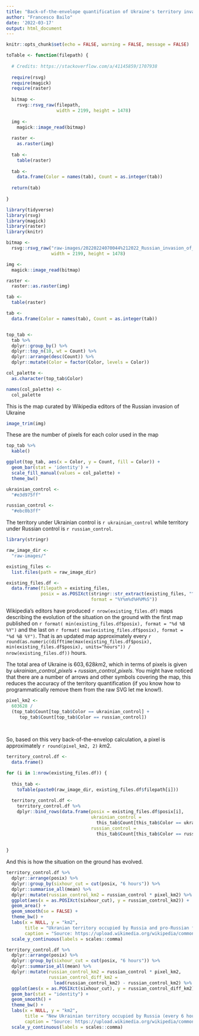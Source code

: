 ```yaml
---
title: "Back-of-the-envelope quantification of Ukraine's territory invaded by Russia"
author: "Francesco Bailo"
date: '2022-03-17'
output: html_document
---
```


```r
knitr::opts_chunk$set(echo = FALSE, warning = FALSE, message = FALSE)
```

```r

toTable <- function(filepath) {
  
  # Credits: https://stackoverflow.com/a/41145859/1707938
  
  require(rsvg)
  require(magick)
  require(raster)
  
  bitmap <- 
    rsvg::rsvg_raw(filepath, 
                   width = 2199, height = 1478)
  
  img <- 
    magick::image_read(bitmap)
  
  raster <- 
    as.raster(img)
  
  tab <- 
    table(raster)
  
  tab <- 
    data.frame(Color = names(tab), Count = as.integer(tab))
  
  return(tab)
  
}

```

```r

library(tidyverse)
library(rsvg)
library(magick)
library(raster)
library(knitr)

bitmap <- 
  rsvg::rsvg_raw("raw-images/20220224070044%212022_Russian_invasion_of_Ukraine.svg", 
                 width = 2199, height = 1478)

img <- 
  magick::image_read(bitmap)

raster <- 
  raster::as.raster(img)

tab <- 
  table(raster)

tab <- 
  data.frame(Color = names(tab), Count = as.integer(tab))


top_tab <- 
  tab %>%
  dplyr::group_by() %>%
  dplyr::top_n(10, wt = Count) %>%
  dplyr::arrange(desc(Count)) %>%
  dplyr::mutate(Color = factor(Color, levels = Color))

col_palette <- 
  as.character(top_tab$Color)

names(col_palette) <- 
  col_palette

```

 This is the map curated by Wikipedia editors of the Russian invasion of Ukraine

```r

image_trim(img)

```

 These are the number of pixels for each color used in the map

```r

top_tab %>%
  kable()

```

```r

ggplot(top_tab, aes(x = Color, y = Count, fill = Color)) +
  geom_bar(stat = 'identity') +
  scale_fill_manual(values = col_palette) +
  theme_bw()

```

```r

ukrainian_control <- 
  "#e3d975ff"

russian_control <- 
  "#ebc0b3ff"

```

The territory under Ukrainian control is ``r ukrainian_control`` while territory under Russian control is ``r russian_control``.


```r

library(stringr)

raw_image_dir <- 
  "raw-images/"

existing_files <- 
  list.files(path = raw_image_dir)

existing_files.df <- 
  data.frame(filepath = existing_files,
             posix = as.POSIXct(stringr::str_extract(existing_files, "^[0-9]{14}"), 
                                format = "%Y%m%d%H%M%S"))

```


Wikipedia's editors have produced `r nrow(existing_files.df)` maps describing the evolution of the situation on the ground with the first map published on `r format( min(existing_files.df$posix), format = "%d %B %Y")` and the last on `r format( max(existing_files.df$posix), format = "%d %B %Y")`. That is an updated map approximately every `r round(as.numeric(difftime(max(existing_files.df$posix), min(existing_files.df$posix), units="hours")) / nrow(existing_files.df))` hours.

The total area of Ukraine is $603,628km{2}$, which in terms of pixels is given by $ukrainian\_control\_pixels + russian\_control\_pixels$. You might have noticed that there are a number of arrows and other symbols covering the map, this reduces the accuracy of the territory quantification (if you know how to programmatically remove them from the raw SVG let me know!).

```r

pixel_km2 <- 
  603628 / 
  (top_tab$Count[top_tab$Color == ukrainian_control] + 
     top_tab$Count[top_tab$Color == russian_control])
    
  

```

So, based on this very back-of-the-envelop calculation, a pixel is approximately `r round(pixel_km2, 2)` $km{2}$.

```r

territory_control.df <-
  data.frame()

for (i in 1:nrow(existing_files.df)) {
  
  this_tab <- 
    toTable(paste0(raw_image_dir, existing_files.df$filepath[i]))
  
  territory_control.df <-
    territory_control.df %>%
    dplyr::bind_rows(data.frame(posix = existing_files.df$posix[i],
                                ukrainian_control = 
                                  this_tab$Count[this_tab$Color == ukrainian_control],
                                russian_control = 
                                  this_tab$Count[this_tab$Color == russian_control]))
  
  
}


```

And this is how the situation on the ground has evolved. 

```r

territory_control.df %>%
  dplyr::arrange(posix) %>%
  dplyr::group_by(sixhour_cut = cut(posix, "6 hours")) %>%
  dplyr::summarise_all(mean) %>%
  dplyr::mutate(russian_control_km2 = russian_control * pixel_km2) %>%
  ggplot(aes(x = as.POSIXct(sixhour_cut), y = russian_control_km2)) +
  geom_area() + 
  geom_smooth(se = FALSE) +
  theme_bw() +
  labs(x = NULL, y = "km2", 
       title = "Ukranian territory occupied by Russia and pro-Russian forces", 
       caption = "Source: https://upload.wikimedia.org/wikipedia/commons/4/4f/2022_Russian_invasion_of_Ukraine.svg") +
  scale_y_continuous(labels = scales::comma)

territory_control.df %>%
  dplyr::arrange(posix) %>%
  dplyr::group_by(sixhour_cut = cut(posix, "6 hours")) %>%
  dplyr::summarise_all(mean) %>%
  dplyr::mutate(russian_control_km2 = russian_control * pixel_km2,
                russian_control_diff_km2 = 
                  lead(russian_control_km2) - russian_control_km2) %>%
  ggplot(aes(x = as.POSIXct(sixhour_cut), y = russian_control_diff_km2)) +
  geom_bar(stat = "identity") + 
  geom_smooth() +
  theme_bw() +
  labs(x = NULL, y = "km2",
       title = "New Ukrainian territory occupied by Russia (every 6 hours)",
       caption = "Source: https://upload.wikimedia.org/wikipedia/commons/4/4f/2022_Russian_invasion_of_Ukraine.svg") +
  scale_y_continuous(labels = scales::comma)

```


